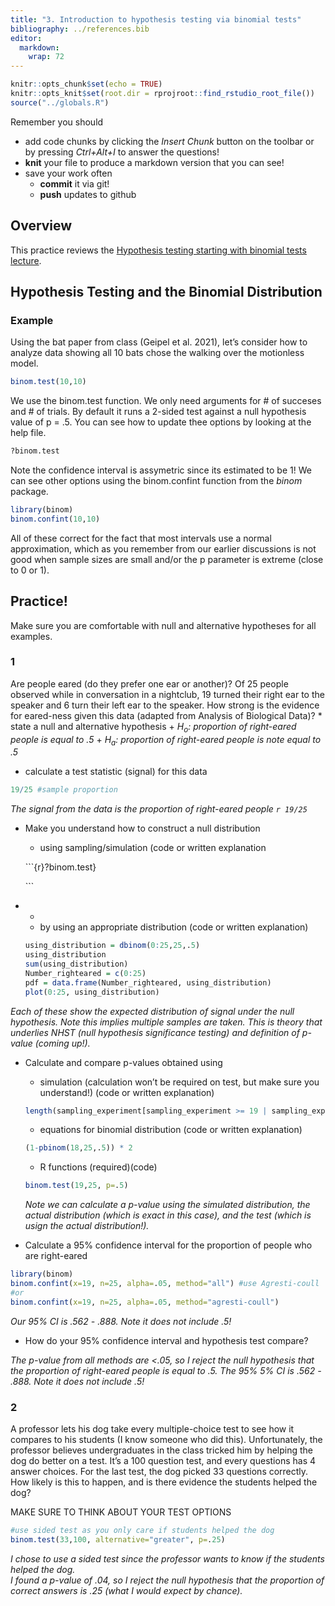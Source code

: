 ```yaml
---
title: "3. Introduction to hypothesis testing via binomial tests"
bibliography: ../references.bib
editor: 
  markdown: 
    wrap: 72
---
```


<!-- COMMENT NOT SHOW IN ANY OUTPUT: Code chunk below sets overall defaults for .qmd file; these inlcude showing output by default and looking for files relative to .Rpoj file, not .qmd file, which makes putting filesin different folders easier  -->

```r
knitr::opts_chunk$set(echo = TRUE)
knitr::opts_knit$set(root.dir = rprojroot::find_rstudio_root_file())
source("../globals.R")

```

Remember you should

-   add code chunks by clicking the *Insert Chunk* button on the toolbar
    or by pressing *Ctrl+Alt+I* to answer the questions!
-   **knit** your file to produce a markdown version that you can see!
-   save your work often
    -   **commit** it via git!
    -   **push** updates to github

## Overview

This practice reviews the [Hypothesis testing starting with binomial
tests lecture](../chapters/Binomial.qmd).

## Hypothesis Testing and the Binomial Distribution

### Example

Using the bat paper from class (Geipel et al. 2021), let's consider how
to analyze data showing all 10 bats chose the walking over the
motionless model.

```r
binom.test(10,10)
```

We use the binom.test function. We only need arguments for \# of
succeses and \# of trials. By default it runs a 2-sided test against a
null hypothesis value of p = .5. You can see how to update thee options
by looking at the help file.

```r
?binom.test
```

Note the confidence interval is assymetric since its estimated to be 1!
We can see other options using the binom.confint function from the
*binom* package.

```r
library(binom)
binom.confint(10,10)
```

All of these correct for the fact that most intervals use a normal
approximation, which as you remember from our earlier discussions is not
good when sample sizes are small and/or the p parameter is extreme
(close to 0 or 1).

## Practice!

Make sure you are comfortable with null and alternative hypotheses for
all examples.

### 1

Are people eared (do they prefer one ear or another)? Of 25 people
observed while in conversation in a nightclub, 19 turned their right ear
to the speaker and 6 turn their left ear to the speaker. How strong is
the evidence for eared-ness given this data (adapted from Analysis of
Biological Data)? \* state a null and alternative hypothesis + *H~o~:
proportion of right-eared people is equal to .5* + *H~a~: proportion of
right-eared people is note equal to .5*

-   calculate a test statistic (signal) for this data

```r
19/25 #sample proportion
```

*The signal from the data is the proportion of right-eared people
`r 19/25`*

-   Make you understand how to construct a null distribution

    -   using sampling/simulation (code or written explanation

    \`\`\`{r}?binom.test}

    \`\`\`

-   

    -   

    <!-- -->

    -   by using an appropriate distribution (code or written
        explanation)

    ```r
    using_distribution = dbinom(0:25,25,.5)
    using_distribution
    sum(using_distribution)
    Number_righteared = c(0:25)
    pdf = data.frame(Number_righteared, using_distribution)
    plot(0:25, using_distribution)
    ```

*Each of these show the expected distribution of signal under the null
hypothesis. Note this implies multiple samples are taken. This is theory
that underlies NHST (null hypothesis significance testing) and
definition of p-value (coming up!).*

-   Calculate and compare p-values obtained using

    -   simulation (calculation won’t be required on test, but make sure
        you understand!) (code or written explanation)

    ```r
    length(sampling_experiment[sampling_experiment >= 19 | sampling_experiment <= 6])/length(sampling_experiment)
    ```

    -   equations for binomial distribution (code or written
        explanation)

    ```r
    (1-pbinom(18,25,.5)) * 2
    ```

    -   R functions (required)(code)

    ```r
    binom.test(19,25, p=.5)

    ```

    *Note we can calculate a p-value using the simulated distribution,
    the actual distribution (which is exact in this case), and the test
    (which is usign the actual distribution!).*

-   Calculate a 95% confidence interval for the proportion of people who
    are right-eared

```r
library(binom)
binom.confint(x=19, n=25, alpha=.05, method="all") #use Agresti-coull 
#or
binom.confint(x=19, n=25, alpha=.05, method="agresti-coull")
```

*Our 95% CI is .562 - .888. Note it does not include .5!*

-   How do your 95% confidence interval and hypothesis test compare?

*The p-value from all methods are \<.05, so I reject the null hypothesis
that the proportion of right-eared people is equal to .5. The 95% 5% CI
is .562 - .888. Note it does not include .5!*

### 2

A professor lets his dog take every multiple-choice test to see how it
compares to his students (I know someone who did this). Unfortunately,
the professor believes undergraduates in the class tricked him by
helping the dog do better on a test. It’s a 100 question test, and every
questions has 4 answer choices. For the last test, the dog picked 33
questions correctly. How likely is this to happen, and is there evidence
the students helped the dog?

MAKE SURE TO THINK ABOUT YOUR TEST OPTIONS

```r
#use sided test as you only care if students helped the dog
binom.test(33,100, alternative="greater", p=.25)
```

*I chose to use a sided test since the professor wants to know if the
students helped the dog.\
I found a p-value of .04, so I reject the null hypothesis that the
proportion of correct answers is .25 (what I would expect by chance).*
